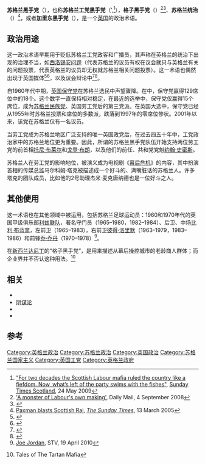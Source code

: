 '''苏格兰黑手党'''（{{lang|en|Scottish mafia}}），也称'''苏格兰工党黑手党'''（{{lang|en|Scottish Labour mafia}}',<ref>[http://www.timesonline.co.uk/tol/news/uk/scotland/article6350370.ece "For two decades the Scottish Labour mafia ruled the country like a fiefdom. Now, what’s left of the party swims with the fishes"], [[Sunday_Times_Scotland|Sunday Times Scotland]], 24 May 2009</ref>），'''格子黑手党'''（{{lang|en|'''tartan mafia'''}}）<ref>[http://www.dailymail.co.uk/news/article-1052310/ANALYSIS-A-monster-Labours-making.html 'A monster of Labour's own making'], Daily Mail, 4 September 2008</ref><ref>{{cite news|url=http://www.telegraph.co.uk/comment/columnists/borisjohnson/6689013/A-healthy-wealthy-London-is-the-best-medicine-for-Scotlands-ills.html|title=A healthy, wealthy London is the best medicine for Scotland's ills|last=Johnson|first=Boris|date=30 November 2009|publisher=Daily Telegraph|accessdate=30 November 2009}}</ref>、'''苏格兰统治'''（{{lang|en|Scottish Raj}}）<ref>[http://www.timesonline.co.uk/article/0,,2087-1523295,00.html Paxman blasts Scottish Raj], ''[[The_Sunday_Times_(UK)|The Sunday Times]]'', 13 March 2005</ref>，或者'''加里东黑手党'''（{{lang|en|'''Caledonian mafia'''}}），是一个[[英国|英国]]的政治术语。

==政治用途==

这一政治术语早期用于贬低苏格兰工党政客和广播员，其声称在英格兰的统治下出现的治理不当，如[[西洛锡安问题|西洛锡安问题]]（代表苏格兰的议员有权在议会就只与英格兰有关的问题投票，代表英格兰的议员却无权就苏格兰相关问题投票）。这一术语也偶然出现于英国媒体<ref>{{cite news |first=Ian |last=Jack |authorlink=Ian Jack |author= |coauthors= |title=Border disputes |url=http://books.guardian.co.uk/review/story/0,,1819741,00.html |work=[[The_Guardian|The Guardian]] | publisher=Guardian Newspapers Limited  | date=15 July 2006 | accessdate=2006-10-02 }}</ref><ref>{{cite news |first=Boris |last=Johnson|authorlink=Boris Johnson |coauthors= |title=There's nothing national about the National Health |url=http://www.telegraph.co.uk/opinion/main.jhtml?xml=/opinion/2006/08/31/do3101.xml |work=[[The_Daily_Telegraph|The Daily Telegraph]] | publisher=Telegraph Group Limited | date=31 August 2006 | accessdate=2006-10-02 }}</ref>，以及议会辩论中<ref>{{cite hansard | url=http://www.publications.parliament.uk/pa/ld200304/ldhansrd/vo040212/text/40212-24.htm | house=House of Lords | date=12 February 2004 | column=GC571 }}</ref><ref>{{cite hansard | url=http://www.publications.parliament.uk/pa/ld199798/ldhansrd/vo970707/text/70707-31.htm | house=House of Lords | date=7 July 1977 | column=523 }}</ref>。

自1960年代中期，[[英国保守党|英国保守党]]在苏格兰选民中声望骤降。在{{le|1999年苏格兰议会大选|Scottish Parliament general election, 1999}}中，保守党赢得129席位中的18个。这个数字一直保持相对稳定，在最近的选举中，保守党仅赢得15个席位，成为[[苏格兰民族党|苏格兰民族党]]、英国劳工党后的第三党派。在英国大选中，保守党已经从1955年时苏格兰投票和席位的多数派，跌落到1997年的零席位惨状。2001年以来，该党在苏格兰仅有一名议员。

当劳工党成为苏格兰地区广泛支持的唯一英国政党后，在过去四五十年中，工党政治家中的苏格兰地位更为重要。因此，所谓的苏格兰黑手党队伍开始支持两位劳工党的前首相[[托尼·布莱尔|托尼·布莱尔]]和[[戈登·布朗|戈登·布朗]]，以及他们的前任、共和党党魁[[约翰·史密斯_(英国劳工党)|约翰·史密斯]]。

苏格兰人在劳工党的影响地位，被演义成为电视剧《[[幕后危机|幕后危机]]》的内容，其中扮演首相的传媒总监马尔科姆·塔克被描述成一个好斗的、满嘴脏话的苏格兰人。许多塔克的团队成员，比如他的2号助理杰米·麦克唐纳德也是一位好斗之人。

== 其他使用 ==
这一术语也在其他领域中被运用，包括苏格兰足球运动员：1960和1970年代的英国甲级俱乐部[[利兹联队|利兹联队]]，著名守门员{{le|戴维·哈维 (足球)|David Harvey (footballer)|戴维·哈维}}（1965–1980，1982–1984）、后卫{{le|戈登·麦奎因|Gordon McQueen}}、中场[[比利·布蓝拿|比利·布蓝拿]]，左前卫{{le|埃迪·格雷|Eddie Gray (footballer)}}（1965–1983），右前卫[[彼得·洛里默|彼得·洛里默]]（1963–1979，1983–1986）和前锋[[乔·乔丹|乔·乔丹]]（1970–1978）<ref>[http://sport.stv.tv/greatest-team/players-managers/163012-joe-jordan/ Joe Jordan], STV, 19 April 2010</ref>。

在[[新西兰|新西兰]][[达尼丁|达尼丁]]的“格子黑手党”，是用来描述从幕后操控城市的老龄商人群体；而企业界并不否认这种用法。<ref>{{cite web |url=http://www.otagochamber.co.nz/chamber-news/tales-of-the-tartan-mafia/ |title=存档副本 |accessdate=2013-07-10 |deadurl=yes |archiveurl=https://web.archive.org/web/20130208203738/http://otagochamber.co.nz/chamber-news/tales-of-the-tartan-mafia/ |archivedate=2013-02-08 }} Tales of The Tartan Mafia</ref>

== 相关 ==
*{{le|英国民族主义|English nationalism}}
*[[阴谋论|阴谋论]]
*{{le|英国议会的权力下放|Devolved English parliament}}
*{{le|反苏格兰情绪|Anti-Scottish sentiment}}

== 参考 ==
{{reflist}}
{{阴谋论}}

[[Category:英格兰政治|Category:英格兰政治]]
[[Category:苏格兰政治|Category:苏格兰政治]]
[[Category:英国政治|Category:英国政治]]
[[Category:苏格兰国家主义|Category:苏格兰国家主义]]
[[Category:英国工党|Category:英国工党]]
[[Category:英格兰政府|Category:英格兰政府]]